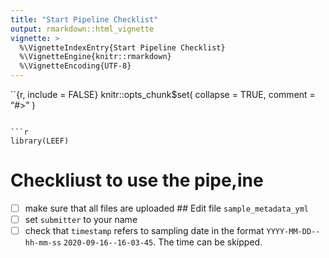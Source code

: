 ```yaml
---
title: "Start Pipeline Checklist"
output: rmarkdown::html_vignette
vignette: >
  %\VignetteIndexEntry{Start Pipeline Checklist}
  %\VignetteEngine{knitr::rmarkdown}
  %\VignetteEncoding{UTF-8}
---
```


``{r, include = FALSE}
knitr::opts_chunk$set(
  collapse = TRUE,
  comment = "#>"
)
```

```r
library(LEEF)
```

# Checkliust to use the pipe,ine

- [ ] make sure that all files are uploaded
## Edit file `sample_metadata_yml`
- [ ] set `submitter` to your name
- [ ] check that `timestamp` refers to sampling date in the format `YYYY-MM-DD--hh-mm-ss` `2020-09-16--16-03-45`. The time can be skipped.
